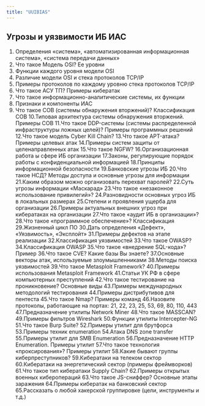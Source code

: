 ```yaml
---
title: "UUIBIAS"
---
```


## **Угрозы и уязвимости ИБ ИАС**

1.  Определения «система», «автоматизированная информационная система», «система передачи данных»
2.  Что такое Модель OSI? Ее уровни
3.  Функции каждого уровня модели OSI
4.  Различие модели OSI и стека протоколов TCP/IP
5.  Примеры протоколов по каждому уровню стека протоколов TCP/IP
6.  Что такое АСУ ТП? Примеры кибератак
7.  Что такое информационно-аналитические системы, их функции
8.  Признаки и компоненты ИАС
9.  Что такое СОВ (системы обнаружения вторжений)? Классификация СОВ 10.Типовая архитектура системы обнаружения вторжений. Примеры СОВ 11.Что такое DDP-системы (системы распределенной инфраструктуры ложных целей)? Примеры программных решений 12.Что такое модель Cyber Kill Chain? 13.Что такое APT-атака? Примеры целевых атак 14.Примеры систем защиты от целенаправленных атак 15.Что такое NGFW? 16.Организационная работа ы сфере ИБ организации 17.Законы, регулирующие порядок работы с конфиденциальной информацией 18.Принципы информационной безопасности 19.Банковские угрозы ИБ 20.Что такое НСД? Методы доступа и основные угрозы для информации 21.Каким образом можно организовать перехват паролей? 22.Суть угрозы информации «Маскарад» 23.Что такое «незаконное использование привилегий»? 24.Разновидности основных угроз ИБ в локальных размерах 25.Степени и проявления ущерба для организации 26.Примеры актуальных внешних угроз при кибератаках на организации 27.Что такое «аудит ИБ в организации»? 28.Что такое «программное обеспечение»? Классификация 29.Жизненный цикл ПО 30.Дать определения «Дефект», «Уязвимость», «Эксплойт» 31.Примеры дефектов на этапе реализации 32.Классификация уязвимостей 33.Что такое OWASP? 34.Классификация OWASP 35.Что такое «внедрение SQL-кода»? Пример 36.Что такое CVE? Какие базы Вы знаете? 37.Основные векторы атак, используемые злоумышленниками 38.Методы поиска уязвимостей 39.Что такое Metasploit Framework? 40.Примеры использования Metasploit Framework 41.Статьи УК РФ в сфере компьютерных преступлений 42.Что такое тестирование на проникновение? Основные виды 43.Примеры международных методологий тестирования 44.Примеры дистрибутивов для пентеста 45.Что такое Nmap? Примеры команд 46.Назовите протоколы, работающие на портах: 21, 22, 23, 25, 53, 69, 80, 110, 443 47.Предназначение утилиты Network Miner 48.Что такое MASSCAN? 49.Примеры фильтров Wireshark 50.Функции утилиты Intercepter-NG 51.Что такое Burp Suite? 52.Примеры утилит для брутфорса 53.Примеры техник enumeration 54.Атака DNS zone transfer 55.Примеры утилит для SMB Enumeration 56.Предназначение HTTP Enumeration. Примеры утилит 57.Что такое технология «проксирования»? Примеры утилит 58.Какие бывают группы киберпреступников? 59.Кибератаки на телеком сектор 60.Кибератаки на энергетический сектор (примеры фреймворков) 61.Что такое тип кибератаки Supply Chain? 62.Примеры открытых военных киберопераций 63.Что такое JS-сниффер? Основные этапы заражения 64.Примеры кибератак на банковский сектор 65.Рассказать о любой хакерской группировке (цели, инструменты и т.д.)
